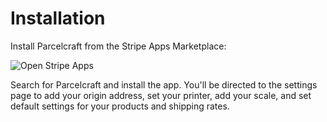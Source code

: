 # Installation

Install Parcelcraft from the Stripe Apps Marketplace:

![Open Stripe Apps](https://parcelcraft.com/images/open-stripe-apps.gif)

Search for Parcelcraft and install the app.  You'll be directed to the settings page to add your 
origin address, set your printer, add your scale, and set default settings for your products and shipping rates.